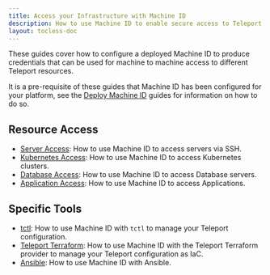 ```yaml
---
title: Access your Infrastructure with Machine ID
description: How to use Machine ID to enable secure access to Teleport resources.
layout: tocless-doc
---
```


These guides cover how to configure a deployed Machine ID to produce credentials
that can be used for machine to machine access to different Teleport resources.

It is a pre-requisite of these guides that Machine ID has been configured for
your platform, see the [Deploy Machine ID](./deployment.mdx) guides for information
on how to do so.

## Resource Access

- [Server Access](./access-guides/ssh.mdx): How to use Machine ID to access servers via SSH.
- [Kubernetes Access](./access-guides/kubernetes.mdx): How to use Machine ID to access Kubernetes clusters.
- [Database Access](./access-guides/databases.mdx): How to use Machine ID to access Database servers.
- [Application Access](./access-guides/applications.mdx): How to use Machine ID to access Applications.

## Specific Tools

- [tctl](./access-guides/tctl.mdx): How to use Machine ID with `tctl` to manage your Teleport configuration.
- [Teleport Terraform](./access-guides/terraform.mdx): How to use Machine ID with the Teleport Terraform provider to manage your Teleport configuration as IaC.
- [Ansible](./access-guides/ansible.mdx): How to use Machine ID with Ansible.
